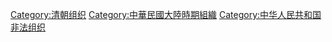 [[Category:清朝组织|Category:清朝组织]]
[[Category:中華民國大陸時期組織‎|Category:中華民國大陸時期組織‎]]
[[Category:中华人民共和国非法组织|Category:中华人民共和国非法组织]]